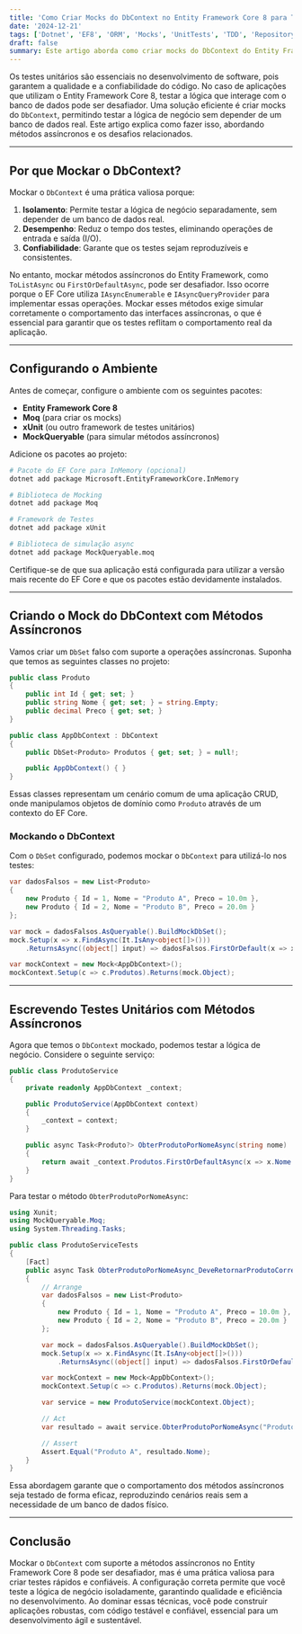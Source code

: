 ```yaml
---
title: 'Como Criar Mocks do DbContext no Entity Framework Core 8 para Testes Unitários'
date: '2024-12-21'
tags: ['Dotnet', 'EF8', 'ORM', 'Mocks', 'UnitTests', 'TDD', 'Repository', 'vscode', 'XUnit', 'Moq', 'MockQueryable']
draft: false
summary: Este artigo aborda como criar mocks do DbContext do Entity Framework Core 8 para realizar testes unitários de forma eficaz e sem a necessidade de um banco de dados real.
---
```


Os testes unitários são essenciais no desenvolvimento de software, pois garantem a qualidade e a confiabilidade do código. No caso de aplicações que utilizam o Entity Framework Core 8, testar a lógica que interage com o banco de dados pode ser desafiador. Uma solução eficiente é criar mocks do `DbContext`, permitindo testar a lógica de negócio sem depender de um banco de dados real. Este artigo explica como fazer isso, abordando métodos assíncronos e os desafios relacionados.

---

## Por que Mockar o DbContext?

Mockar o `DbContext` é uma prática valiosa porque:

1. **Isolamento**: Permite testar a lógica de negócio separadamente, sem depender de um banco de dados real.
2. **Desempenho**: Reduz o tempo dos testes, eliminando operações de entrada e saída (I/O).
3. **Confiabilidade**: Garante que os testes sejam reproduzíveis e consistentes.

No entanto, mockar métodos assíncronos do Entity Framework, como `ToListAsync` ou `FirstOrDefaultAsync`, pode ser desafiador. Isso ocorre porque o EF Core utiliza `IAsyncEnumerable` e `IAsyncQueryProvider` para implementar essas operações. Mockar esses métodos exige simular corretamente o comportamento das interfaces assíncronas, o que é essencial para garantir que os testes reflitam o comportamento real da aplicação.

---

## Configurando o Ambiente

Antes de começar, configure o ambiente com os seguintes pacotes:

- **Entity Framework Core 8**
- **Moq** (para criar os mocks)
- **xUnit** (ou outro framework de testes unitários)
- **MockQueryable** (para simular métodos assíncronos)

Adicione os pacotes ao projeto:

```bash
# Pacote do EF Core para InMemory (opcional)
dotnet add package Microsoft.EntityFrameworkCore.InMemory

# Biblioteca de Mocking
dotnet add package Moq

# Framework de Testes
dotnet add package xUnit

# Biblioteca de simulação async
dotnet add package MockQueryable.moq
```

Certifique-se de que sua aplicação está configurada para utilizar a versão mais recente do EF Core e que os pacotes estão devidamente instalados.

---

## Criando o Mock do DbContext com Métodos Assíncronos

Vamos criar um `DbSet` falso com suporte a operações assíncronas. Suponha que temos as seguintes classes no projeto:

```csharp
public class Produto
{
    public int Id { get; set; }
    public string Nome { get; set; } = string.Empty;
    public decimal Preco { get; set; }
}

public class AppDbContext : DbContext
{
    public DbSet<Produto> Produtos { get; set; } = null!;

    public AppDbContext() { }
}
```

Essas classes representam um cenário comum de uma aplicação CRUD, onde manipulamos objetos de domínio como `Produto` através de um contexto do EF Core.

### Mockando o DbContext

Com o `DbSet` configurado, podemos mockar o `DbContext` para utilizá-lo nos testes:

```csharp
var dadosFalsos = new List<Produto>
{
    new Produto { Id = 1, Nome = "Produto A", Preco = 10.0m },
    new Produto { Id = 2, Nome = "Produto B", Preco = 20.0m }
};

var mock = dadosFalsos.AsQueryable().BuildMockDbSet();
mock.Setup(x => x.FindAsync(It.IsAny<object[]>()))
    .ReturnsAsync((object[] input) => dadosFalsos.FirstOrDefault(x => x.Nome == (string)input[0]));

var mockContext = new Mock<AppDbContext>();
mockContext.Setup(c => c.Produtos).Returns(mock.Object);
```

---

## Escrevendo Testes Unitários com Métodos Assíncronos

Agora que temos o `DbContext` mockado, podemos testar a lógica de negócio. Considere o seguinte serviço:

```csharp
public class ProdutoService
{
    private readonly AppDbContext _context;

    public ProdutoService(AppDbContext context)
    {
        _context = context;
    }

    public async Task<Produto?> ObterProdutoPorNomeAsync(string nome)
    {
        return await _context.Produtos.FirstOrDefaultAsync(x => x.Nome == nome);
    }
}
```

Para testar o método `ObterProdutoPorNomeAsync`:

```csharp
using Xunit;
using MockQueryable.Moq;
using System.Threading.Tasks;

public class ProdutoServiceTests
{
    [Fact]
    public async Task ObterProdutoPorNomeAsync_DeveRetornarProdutoCorreto()
    {
        // Arrange
        var dadosFalsos = new List<Produto>
        {
            new Produto { Id = 1, Nome = "Produto A", Preco = 10.0m },
            new Produto { Id = 2, Nome = "Produto B", Preco = 20.0m }
        };

        var mock = dadosFalsos.AsQueryable().BuildMockDbSet();
        mock.Setup(x => x.FindAsync(It.IsAny<object[]>()))
            .ReturnsAsync((object[] input) => dadosFalsos.FirstOrDefault(x => x.Nome == (string)input[0]));

        var mockContext = new Mock<AppDbContext>();
        mockContext.Setup(c => c.Produtos).Returns(mock.Object);

        var service = new ProdutoService(mockContext.Object);

        // Act
        var resultado = await service.ObterProdutoPorNomeAsync("Produto A");

        // Assert
        Assert.Equal("Produto A", resultado.Nome);
    }
}
```

Essa abordagem garante que o comportamento dos métodos assíncronos seja testado de forma eficaz, reproduzindo cenários reais sem a necessidade de um banco de dados físico.

---

## Conclusão

Mockar o `DbContext` com suporte a métodos assíncronos no Entity Framework Core 8 pode ser desafiador, mas é uma prática valiosa para criar testes rápidos e confiáveis. A configuração correta permite que você teste a lógica de negócio isoladamente, garantindo qualidade e eficiência no desenvolvimento. Ao dominar essas técnicas, você pode construir aplicações robustas, com código testável e confiável, essencial para um desenvolvimento ágil e sustentável.
